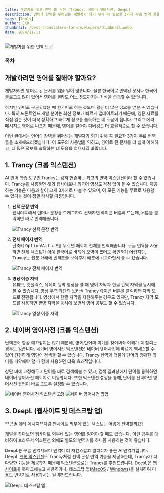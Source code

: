 ```yaml
---
title: 개발자를 위한 번역 툴 추천 (Trancy, 네이버 영어사전, DeepL)
description: 언어의 장벽을 뛰어넘는 개발자가 되기 위해 꼭 필요한 3가지 무료 번역 툴을 소개해드리겠습니다. 이 도구의 사용법을 익히고, 영어로 된 문서를 더 쉽게 이해하고, 더 많은 정보를 습득하는 데 도움을 얻으시길 바랍니다.
tags: [Tools]
author: EKO
thumbnail: /best-translators-for-developers/thumbnail.webp
date: 2024/11/11
---
```


<Image src="/best-translators-for-developers/thumbnail.webp" alt="개발자를 위한 번역 도구" />

### 목차

## 개발하려면 영어를 잘해야 할까요?

개발자라면 영어로 된 문서를 읽을 일이 많습니다. 물론 한국어로 번역된 문서나 한국어 블로그도 많이 있어서 영어를 몰라도 어느 정도까지는 지식을 습득할 수 있습니다.

하지만 영어로 구글링했을 때 한국어로 하는 것보다 훨씬 더 많은 정보를 얻을 수 있습니다. 특히 프론트엔드 개발 분야는 최신 정보가 빠르게 업데이트되기 때문에, 영문 자료를 직접 읽는 것이 더욱 정확하고 빠르게 정보를 습득하는 데 도움이 됩니다. 그리고 에러 메시지도 영어로 나오기 때문에, 영어를 알아야 디버깅도 더 효율적으로 할 수 있습니다.

이번 글에서는 언어의 장벽을 뛰어넘는 개발자가 되기 위해 꼭 필요한 3가지 무료 번역 툴을 소개해드리겠습니다. 이 도구의 사용법을 익히고, 영어로 된 문서를 더 쉽게 이해하고, 더 많은 정보를 습득하는 데 도움을 얻으시길 바랍니다.

## 1. Trancy (크롬 익스텐션)

<Link url="https://chromewebstore.google.com/detail/ai-subtitles-immersive-tr/mjdbhokoopacimoekfgkcoogikbfgngb" />

AI 언어 학습 도구인 Trancy는 감히 현존하는 최고의 번역 익스텐션이라 할 수 있습니다. Trancy를 사용하면 해외 웹사이트나 외국어 영상도 걱정 없이 볼 수 있습니다. 제공하는 기능은 다음과 같이 크게 3가지로 나눌 수 있으며, 이 모든 기능을 무료로 사용할 수 있다는 것이 정말 감사할 따름입니다.

1. **선택 문장 번역**  
    웹사이트에서 단어나 문장을 드래그하여 선택하면 아이콘 버튼이 뜨는데, 버튼을 클릭하면 바로 번역해줍니다.

   <Image src="/best-translators-for-developers/01.gif" alt="Trancy 선택 문장 번역" />

2. **전체 페이지 번역**  
    단축키 <kbd>Option</kbd>/<kbd>Alt</kbd> + <kbd>E</kbd>를 누르면 페이지 전체를 번역해줍니다. 구글 번역을 사용하면 전체 텍스트가 아예 한국어로 바뀌어 오역이 있어도 확인하기 어렵지만, Trancy는 원문 아래에 번역문을 보여주기 때문에 비교하면서 볼 수 있습니다.

   <Image src="/best-translators-for-developers/02.gif" alt="Trancy 전체 페이지 번역" />

3. **영상 이중 자막**  
   유튜브, 넷플릭스, 유데미 등의 영상을 볼 때 영어 자막과 한글 번역 자막을 동시에 볼 수 있습니다. 영상 우측 하단의 보라색 Trancy 아이콘 버튼을 클릭하면 자막 모드로 전환됩니다. 영상에서 한글 자막을 지원해주는 경우도 있지만, Trancy 자막 모드를 사용하면 한영 자막을 동시에 보면서 영어 공부도 할 수 있습니다.

   <Image src="/best-translators-for-developers/03.webp" alt="Trancy 영상 이중 자막" />

## 2. 네이버 영어사전 (크롬 익스텐션)

<Link url="https://chromewebstore.google.com/detail/%EB%84%A4%EC%9D%B4%EB%B2%84-%EC%98%81%EC%96%B4%EC%82%AC%EC%A0%84-naver-english-di/jfibpeiddefellcfgnijpcpddoimbdij" />

번역문이 항상 매끄럽지는 않기 때문에, 영어 단어의 의미를 찾아봐야 이해가 더 잘되는 경우도 있습니다. 네이버 영어사전 익스텐션은 네이버 영어사전에 빠르게 액세스할 수 있어 간편하게 영단어 검색을 할 수 있습니다. Trancy 번역과 더불어 단어의 정확한 의미를 파악해야 할 때 함께 사용하면 더욱 효과적입니다.

상단 바에 고정해두고 단어를 바로 검색해볼 수 있고, 검색 결과창에서 단어를 클릭하면 네이버 영어사전 페이지로 이동합니다. 또한 익스텐션 설정을 통해, 단어를 선택하면 영어사전 팝업이 바로 뜨도록 설정할 수 있습니다.

<Image
  src="/best-translators-for-developers/04.png"
  alt="네이버 영어사전 익스텐션 고정"
  caption="상단 바에 고정하여 사용하기"
  fullWidth={false}
/>
<Image
  src="/best-translators-for-developers/05.png"
  alt="네이버 영어사전 팝업"
  caption="단어 선택 시 팝업 띄우기"
  fullWidth={false}
/>

## 3. DeepL (웹사이트 및 데스크탑 앱)

<Link url="https://www.deepl.com/ko/translator" />

<Callout emoji="❗️">
  **콘솔 에러 메시지**처럼 웹사이트 외부에 있는 텍스트는 어떻게 번역할까요?
</Callout>

개발을 하다보면 웹사이트 외부에 있는 영어를 읽어야 할 때도 있습니다. 이런 경우를 대비하여 브라우저 익스텐션 외에도 별도의 번역기를 하나쯤 사용하는 것이 좋습니다.

DeepL은 구글 번역기보다 번역이 더 자연스럽고 퀄리티가 좋은 AI 번역기입니다. DeepL [크롬 익스텐션](https://chromewebstore.google.com/detail/deepl-ai-translator-and-w/cofdbpoegempjloogbagkncekinflcnj)도 Trancy처럼 선택 문장 번역 기능을 제공하는데, Trancy가 더 다양한 기능을 제공하기 때문에 익스텐션으로는 Trancy를 추천드립니다. DeepL은 [웹사이트](https://www.deepl.com/ko/translator)를 북마크해놓고 사용하거나, 데스크탑 앱([MacOS](https://www.deepl.com/en/macos-app) / [Windows](https://www.deepl.com/ko/windows-app))을 설치하여 다용도 번역기로 사용하시는 걸 추천드립니다.

<Image src="/best-translators-for-developers/06.png" alt="DeepL 데스크탑 앱" />
